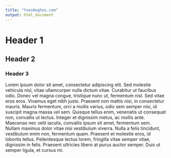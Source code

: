 ```yaml
---
title: "YvesHughes.com"
output: html_document
---
```


# Header 1
## Header 2
### Header 3
Lorem ipsum dolor sit amet, consectetur adipiscing elit. Sed molestie vehicula nisl, vitae ullamcorper nulla dictum vitae. Curabitur ut faucibus odio. Donec vel magna congue, tristique nunc ut, fermentum nisl. Sed vitae eros eros. Vivamus eget nibh justo. Praesent non mattis nisi, in consectetur mauris. Mauris fermentum, orci a mollis varius, odio sem semper nisi, id suscipit magna massa vel sem. Quisque tellus enim, venenatis ut consequat non, convallis ut lectus. Integer et dignissim metus, ac mollis ante. Maecenas nec velit iaculis, convallis ipsum sit amet, fermentum sem. Nullam maximus dolor vitae nisi vestibulum viverra. Nulla a felis tincidunt, vestibulum enim non, fermentum quam. Praesent et molestie eros, id lobortis tellus. Pellentesque lectus lorem, fringilla vitae semper vitae, dignissim in felis. Praesent ultricies libero at purus auctor semper. Duis ut semper ligula, et cursus mi.


